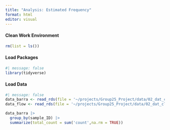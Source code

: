 ```yaml
---
title: "Analysis: Estimated Frequency"
format: html
editor: visual
---
```


#### Clean Work Environment

```r
rm(list = ls())
```

#### Load Packages

```r
#| message: false
library(tidyverse)
```

#### Load Data

```r
#| message: false
data_barra <- read_rds(file = '~/projects/Group25_Project/data/02_dat_clean_barracoda.RDS')
data_flow <- read_rds(file = '~/projects/Group25_Project/data/02_dat_clean_flowjo.RDS')
```

```r
data_barra |> 
  group_by(sample_ID) |> 
  summarize(total_count = sum('count',na.rm = TRUE))
```
